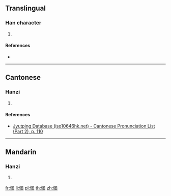 ==Translingual==

===Han character===
{{Han char|rn=61|rad=心|as=12|sn=15|four=98092|canj=PHDB|ids=⿰忄策}}

# {{defn|Han|sort=心12}}

====References====
* {{Han ref|kx=0403.130|dkj=11233|dj=0743.160|hdz=42355.030|uh=61A1|ud=24993|bh=E5A8|bd=58792}}

----

==Cantonese==

===Hanzi===
{{yue-hanzi|jyut=caak3|y=chaak3}}

# {{defn|lang=yue|sort=心12}}

====References====
* [http://www.iso10646hk.net/jp/document/download.jsp Jyutping Database (iso10646hk.net) - Cantonese Pronunciation List (Part 2), p. 110]

----

==Mandarin==

===Hanzi===
{{cmn-hanzi|pin=[[cè]] ([[ce4]])|wg=ts'e<sup>4</sup>}}

# {{defn|lang=cmn|sort=心12}}

[[fr:憡]]
[[li:憡]]
[[pl:憡]]
[[th:憡]]
[[zh:憡]]
